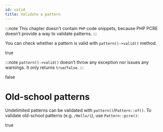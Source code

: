 ```yaml
---
id: valid
title: Validate a pattern
---
```



:::note
This chapter doesn't contain `PHP` code snippets, because PHP PCRE doesn't provide a way to validate patterns.
:::

You can check whether a pattern is valid with `pattern()->valid()` method.

<CodeTabs tregx="pattern('I am a valid pattern')->valid();"/>
<Result>true</Result>

:::note
`pattern()->valid()` doesn't throw any exception nor issues any warnings. It only returns `true`/`false`.
:::

<CodeTabs tregx="pattern('I am an (( invalid }} pattern')->valid();"/>
<Result>false</Result>

# Old-school patterns

Undelimited patterns can be validated with `pattern()`/`Pattern::of()`. To validate old-school patterns (e.g. `/Hello/i`), use `Pattern::pcre()`:

<CodeTabs tregx="Pattern::pcre('/I am an valid pattern/m')->valid();"/>
<Result>true</Result>
